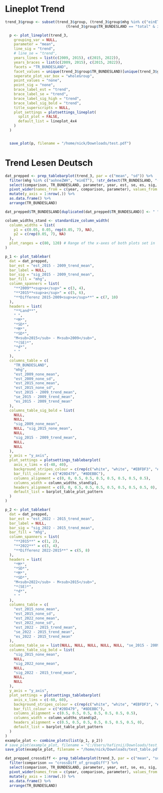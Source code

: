 # Lineplot Trend

```r
trend_3$group <- subset(trend_3$group, (trend_3$group$mhg %in% c("einET", "ersteGen")) |
                            (trend_3$group$TR_BUNDESLAND == "total" & is.na(trend_3$group$mhg)))

  p <- plot_lineplot(trend_3,
    grouping_var = NULL,
    parameter = "mean",
    line_sig = "trend",
    # line_se = "trend",
    years_lines = list(c(2009, 2015), c(2015, 2022)),
    years_braces = list(c(2009, 2015), c(2015, 2022)),
    facets = "TR_BUNDESLAND",
    facet_values = unique(trend_3$group$TR_BUNDESLAND)[unique(trend_3$group$TR_BUNDESLAND) != "total"],
    seperate_plot_var_box = "wholeGroup",
    point_values = "none",
    point_sig = "none",
    brace_label_est = "trend",
    brace_label_se = "trend",
    brace_label_sig_high = "trend",
    brace_label_sig_bold = "trend",
    title_superscripts = NULL,
    plot_settings = plotsettings_lineplot(
      split_plot = FALSE,
      default_list = lineplot_4x4
    )
  )


  save_plot(p, filename = "/home/nick/Downloads/test.pdf")

```



# Trend Lesen Deutsch


```r
dat_prepped <- prep_tablebarplot(trend_3, par = c("mean", "sd")) %>%
  filter(mhg %in% c("aohneZWH", "einET"), !str_detect(TR_BUNDESLAND, "- total")) %>%
  select(comparison, TR_BUNDESLAND, parameter, year, est, se, es, sig, mhg) %>%
  pivot_wider(names_from = c(year, comparison, parameter), values_from = c(est, se, es, sig)) %>%
  mutate(y_axis = 1:nrow(.)) %>%
  as.data.frame() %>%
  arrange(TR_BUNDESLAND)

dat_prepped$TR_BUNDESLAND[duplicated(dat_prepped$TR_BUNDESLAND)] <- " "

column_widths_stand <- standardize_column_width(
  column_widths = list(
    p1 = c(0.05, 0.05, rep(0.05, 7), NA),
    p2 = c(rep(0.05, 7), NA)
  ),
  plot_ranges = c(80, 120) # Range of the x-axes of both plots set in 'axis_x_lims'.
)

p_1 <- plot_tablebar(
  dat = dat_prepped,
  bar_est = "est_2015 - 2009_trend_mean",
  bar_label = NULL,
  bar_sig = "sig_2015 - 2009_trend_mean",
  bar_fill = "mhg",
  column_spanners = list(
    "**2009**<sup>a</sup>" = c(3, 4),
    "**2015**<sup>a</sup>" = c(5, 6),
    "**Differenz 2015-2009<sup>a</sup>**" = c(7, 10)
  ),
  headers = list(
    "**Land**",
    " ",
    "*M*",
    "*SD*",
    "*M*",
    "*SD*",
    "M<sub>2015</sub> - M<sub>2009</sub>",
    "*(SE)*",
    "*d*",
    " "
  ),
  columns_table = c(
    "TR_BUNDESLAND",
    "mhg",
    "est_2009_none_mean",
    "est_2009_none_sd",
    "est_2015_none_mean",
    "est_2015_none_sd",
    "est_2015 - 2009_trend_mean",
    "se_2015 - 2009_trend_mean",
    "es_2015 - 2009_trend_mean"
  ),
  columns_table_sig_bold = list(
    NULL,
    NULL,
    "sig_2009_none_mean",
    NULL, "sig_2015_none_mean",
    NULL,
    "sig_2015 - 2009_trend_mean",
    NULL,
    NULL
  ),
  y_axis = "y_axis",
  plot_settings = plotsettings_tablebarplot(
    axis_x_lims = c(-40, 40),
    background_stripes_colour = c(rep(c("white", "white", "#EBFDF3", "#EBFDF3"), 8), "grey", "grey"),
    bar_fill_colour = c("#20D479", "#8DEBBC"),
    columns_alignment = c(0, 0, 0.5, 0.5, 0.5, 0.5, 0.5, 0.5, 0.5),
    columns_width = column_widths_stand$p1,
    headers_alignment = c(0, 0, 0.5, 0.5, 0.5, 0.5, 0.5, 0.5, 0.5, 0),
    default_list = barplot_table_plot_pattern
  )
)

p_2 <- plot_tablebar(
  dat = dat_prepped,
  bar_est = "est_2022 - 2015_trend_mean",
  bar_label = NULL,
  bar_sig = "sig_2022 - 2015_trend_mean",
  bar_fill = "mhg",
  column_spanners = list(
    "**2015**" = c(1, 2),
    "**2022**" = c(3, 4),
    "**Differenz 2022-2015**" = c(5, 8)
  ),
  headers = list(
    "*M*",
    "*SD*",
    "*M*",
    "*SD*",
    "M<sub>2022</sub> - M<sub>2015</sub>",
    "*(SE)*",
    "*d*",
    " "
  ),
  columns_table = c(
    "est_2015_none_mean",
    "est_2015_none_sd",
    "est_2022_none_mean",
    "est_2022_none_sd",
    "est_2022 - 2015_trend_mean",
    "se_2022 - 2015_trend_mean",
    "es_2022 - 2015_trend_mean"
  ),
  columns_table_se = list(NULL, NULL, NULL, NULL, NULL, "se_2015 - 2009_trend_mean", NULL),
  columns_table_sig_bold = list(
    "sig_2015_none_mean",
    NULL,
    "sig_2022_none_mean",
    NULL,
    "sig_2022 - 2015_trend_mean",
    NULL,
    NULL
  ),
  y_axis = "y_axis",
  plot_settings = plotsettings_tablebarplot(
    axis_x_lims = c(-60, 60),
    background_stripes_colour = c(rep(c("white", "white", "#EBFDF3", "#EBFDF3"), 8), "grey", "grey"),
    bar_fill_colour = c("#20D479", "#8DEBBC"),
    columns_alignment = c(0.5, 0.5, 0.5, 0.5, 0.5, 0.5, 0.5),
    columns_width = column_widths_stand$p2,
    headers_alignment = c(0.5, 0.5, 0.5, 0.5, 0.5, 0.5, 0.5, 0),
    default_list = barplot_table_plot_pattern
  )
)
example_plot <- combine_plots(list(p_1, p_2))
# save_plot(example_plot, filename = "C:/Users/hafiznij/Downloads/test_table.pdf")
save_plot(example_plot, filename = "/home/nick/Downloads/test_table.pdf", width = 320)
```


```r
dat_prepped_crossdiff <- prep_tablebarplot(trend_3, par = c("mean", "sd")) %>%
  filter(comparison == "crossDiff_of_groupDiff") %>%
  select(comparison, TR_BUNDESLAND, parameter, year, est, se, es, sig, mhg) %>%
  pivot_wider(names_from = c(year, comparison, parameter), values_from = c(est, se, es, sig)) %>%
  mutate(y_axis = 1:nrow(.)) %>%
  as.data.frame() %>%
  arrange(TR_BUNDESLAND)
```

